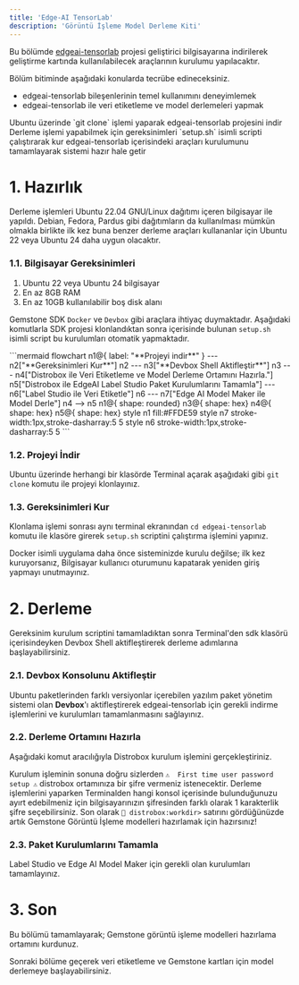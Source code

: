```yaml
---
title: 'Edge-AI TensorLab'
description: 'Görüntü İşleme Model Derleme Kiti'
---
```



Bu bölümde [edgeai-tensorlab](https://github.com/t3gemstone/edgeai-tensorlab.git) projesi geliştirici
bilgisayarına indirilerek geliştirme kartında kullanılabilecek araçlarının kurulumu yapılacaktır.

<Tip>
Bölüm bitiminde aşağıdaki konularda tecrübe edineceksiniz.

* edgeai-tensorlab bileşenlerinin temel kullanımını deneyimlemek
* edgeai-tensorlab ile veri etiketleme ve model derlemeleri yapmak
</Tip>

<Steps>
  <Step title="edgeai-tensorlab'ı indir">
    Ubuntu üzerinde `git clone` işlemi yaparak edgeai-tensorlab projesini indir
  </Step>
  <Step title="Gereksinimleri Kur">
    Derleme işlemi yapabilmek için gereksinimleri `setup.sh` isimli scripti çalıştırarak kur
  </Step>
  <Step title="Kütüphane Kurulumlarını Tamamla">
    edgeai-tensorlab içerisindeki araçları kurulumunu tamamlayarak sistemi hazır hale getir
  </Step>
</Steps>

# 1. Hazırlık

Derleme işlemleri Ubuntu 22.04 GNU/Linux dağıtımı içeren bilgisayar ile yapıldı. Debian, Fedora, Pardus gibi
dağıtımların da kullanılması mümkün olmakla birlikte ilk kez buna benzer derleme araçları kullananlar için
Ubuntu 22 veya Ubuntu 24 daha uygun olacaktır.

### 1.1. Bilgisayar Gereksinimleri

1. Ubuntu 22 veya Ubuntu 24 bilgisayar
2. En az 8GB RAM
3. En az 10GB kullanılabilir boş disk alanı

Gemstone SDK `Docker` ve `Devbox` gibi araçlara ihtiyaç duymaktadır. Aşağıdaki komutlarla SDK
projesi klonlandıktan sonra içerisinde bulunan `setup.sh` isimli script bu kurulumları otomatik yapmaktadır.

<Frame>
```mermaid
flowchart
    n1@{ label: "**Projeyi indir**" } --- n2["**Gereksinimleri Kur**"]
    n2 --- n3["**Devbox Shell Aktifleştir**"]
    n3 --- n4["Distrobox ile Veri Etiketleme ve Model Derleme Ortamını Hazırla."]
    n5["Distrobox ile EdgeAI Label Studio Paket Kurulumlarını Tamamla"] --- n6["Label Studio ile Veri Etiketle"]
    n6 --- n7["Edge AI Model Maker ile Model Derle"]
    n4 --> n5
    n1@{ shape: rounded}
    n3@{ shape: hex}
    n4@{ shape: hex}
    n5@{ shape: hex}
    style n1 fill:#FFDE59
    style n7 stroke-width:1px,stroke-dasharray:5 5
	  style n6 stroke-width:1px,stroke-dasharray:5 5
```
</Frame>

### 1.2. Projeyi İndir

Ubuntu üzerinde herhangi bir klasörde Terminal açarak aşağıdaki gibi `git clone` komutu ile projeyi klonlayınız.

<SnippetSdkClone />

### 1.3. Gereksinimleri Kur

Klonlama işlemi sonrası aynı terminal ekranından `cd edgeai-tensorlab` komutu ile klasöre girerek `setup.sh`
scriptini çalıştırma işlemini yapınız.

<SnippetSdkSetup />

<Warning>
Docker isimli uygulama daha önce sisteminizde kurulu değilse; ilk kez kuruyorsanız, Bilgisayar kullanıcı oturumunu
kapatarak yeniden giriş yapmayı unutmayınız.
</Warning>

# 2. Derleme

Gereksinim kurulum scriptini tamamladıktan sonra Terminal'den sdk klasörü içerisindeyken Devbox Shell aktifleştirerek
derleme adımlarına başlayabilirsiniz.

### 2.1. Devbox Konsolunu Aktifleştir

Ubuntu paketlerinden farklı versiyonlar içerebilen yazılım paket yönetim sistemi olan **Devbox**'ı aktifleştirerek
edgeai-tensorlab için gerekli indirme işlemlerini ve kurulumları tamamlanmasını sağlayınız.

<SnippetSdkDevboxShell />

### 2.2. Derleme Ortamını Hazırla

Aşağıdaki komut aracılığıyla Distrobox kurulum işlemini gerçekleştiriniz.

<SnippetSdkTaskBox />

Kurulum işleminin sonuna doğru sizlerden `⚠️  First time user password setup ⚠️` distrobox ortamınıza
bir şifre vermeniz istenecektir. Derleme işlemlerini yaparken Terminalden hangi konsol içerisinde bulunduğunuzu
ayırt edebilmeniz için bilgisayarınızın şifresinden farklı olarak 1 karakterlik şifre seçebilirsiniz.
Son olarak `🚀 distrobox:workdir>` satırını gördüğünüzde artık Gemstone Görüntü İşleme modelleri hazırlamak için hazırsınız!

### 2.3. Paket Kurulumlarını Tamamla

Label Studio ve Edge AI Model Maker için gerekli olan kurulumları tamamlayınız.

<SnippetSdkInstallShell />

# 3. Son

Bu bölümü tamamlayarak; Gemstone görüntü işleme modelleri hazırlama ortamını kurdunuz.

<Check>
Sonraki bölüme geçerek veri etiketleme ve Gemstone kartları için model derlemeye başlayabilirsiniz.
</Check>
